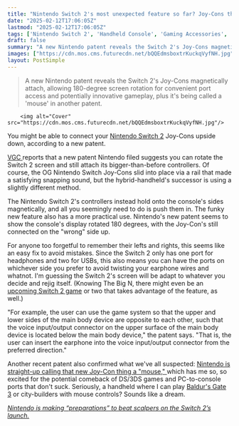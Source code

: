```yaml
---
title: "Nintendo Switch 2's most unexpected feature so far? Joy-Cons that attach upside-down, according to a new patent"
date: "2025-02-12T17:06:05Z"
lastmod: "2025-02-12T17:06:05Z"
tags: ['Nintendo Switch 2', 'Handheld Console', 'Gaming Accessories', 'Joy-Cons', 'Patents']
draft: false
summary: "A new Nintendo patent reveals the Switch 2's Joy-Cons magnetically attach, allowing 180-degree screen rotation for convenient port access and potentially innovative gameplay,  plus it's being called a 'mouse' in another patent."
images: ["https://cdn.mos.cms.futurecdn.net/bQQEdmsboxtrKuckqVyfNH.jpg"]
layout: PostSimple
---
```

> A new Nintendo patent reveals the Switch 2's Joy-Cons magnetically attach, allowing 180-degree screen rotation for convenient port access and potentially innovative gameplay,  plus it's being called a 'mouse' in another patent.


        <img alt="Cover" src="https://cdn.mos.cms.futurecdn.net/bQQEdmsboxtrKuckqVyfNH.jpg"/>
        
You might be able to connect your [Nintendo Switch 2](https://www.gamesradar.com/nintendo-switch-2-guide/) Joy-Cons upside down, according to a new patent.

[VGC ](https://www.videogameschronicle.com/news/switch-2-patent-suggests-the-console-can-be-rotated-to-change-headphone-and-usb-port-positions/)reports that a new patent Nintendo filed suggests you can rotate the Switch 2 screen and still attach its bigger-than-before controllers. Of course, the OG Nintendo Switch Joy-Cons slid into place via a rail that made a satisfying snapping sound, but the hybrid-handheld's successor is using a slightly different method.

The Nintendo Switch 2's controllers instead hold onto the console's sides magnetically, and all you seemingly need to do is push them in. The funky new feature also has a more practical use. Nintendo's new patent seems to show the console's display rotated 180 degrees, with the Joy-Con's still connected on the "wrong" side up.

For anyone too forgetful to remember their lefts and rights, this seems like an easy fix to avoid mistakes. Since the Switch 2 only has one port for headphones and two for USBs, this also means you can have the ports on whichever side you prefer to avoid twisting your earphone wires and whatnot. I'm guessing the Switch 2's screen will be adapt to whatever you decide and rejig itself. (Knowing The Big N, there might even be an [upcoming Switch 2 game](https://www.gamesradar.com/upcoming-switch-2-games/) or two that takes advantage of the feature, as well.)

"For example, the user can use the game system so that the upper and lower sides of the main body device are opposite to each other, such that the voice input/output connector on the upper surface of the main body device is located below the main body device," the patent says. "That is, the user can insert the earphone into the voice input/output connector from the preferred direction."

Another recent patent also confirmed what we've all suspected: [Nintendo is straight-up calling that new Joy-Con thing a "mouse," ](https://www.gamesradar.com/platforms/nintendo-switch-2/new-switch-2-patent-confirms-it-nintendo-is-straight-up-calling-that-joy-con-thing-a-mouse/)which has me so, so excited for the potential comeback of DS/3DS games and PC-to-console ports that don't suck. Seriously, a handheld where I can play [Baldur's Gate 3](https://www.gamesradar.com/baldurs-gate-3-guide/) or city-builders with mouse controls? Sounds like a dream.

[<em>Nintendo is making “preparations” to beat scalpers on the Switch 2’s launch.</em>](https://www.gamesradar.com/games/nintendo-is-making-preparations-to-beat-scalpers-at-the-switch-2-launch/)
        